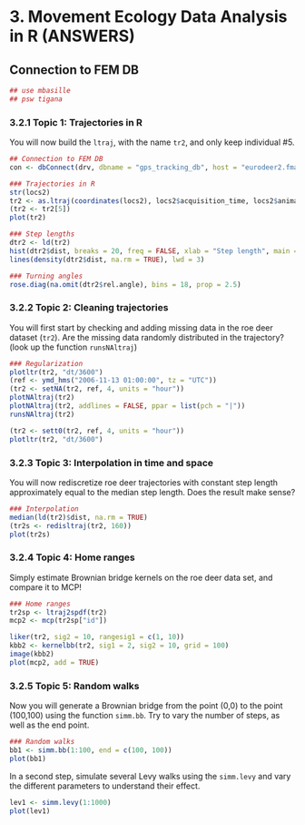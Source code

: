 # 3. Movement Ecology Data Analysis in R (ANSWERS)


## Connection to FEM DB

```r
## use mbasille
## psw tigana
```


### 3.2.1 Topic 1: Trajectories in R

You will now build the `ltraj`, with the name `tr2`, and only keep
individual #5. 

```r
## Connection to FEM DB
con <- dbConnect(drv, dbname = "gps_tracking_db", host = "eurodeer2.fmach.it", user = "basic_user", password = "tr3nt02018")

### Trajectories in R
str(locs2)
tr2 <- as.ltraj(coordinates(locs2), locs2$acquisition_time, locs2$animals_id)
(tr2 <- tr2[5])
plot(tr2)
```

```r
### Step lengths
dtr2 <- ld(tr2)
hist(dtr2$dist, breaks = 20, freq = FALSE, xlab = "Step length", main = "Histogram of roe deer step lengths")
lines(density(dtr2$dist, na.rm = TRUE), lwd = 3)

### Turning angles
rose.diag(na.omit(dtr2$rel.angle), bins = 18, prop = 2.5)
```


### 3.2.2 Topic 2: Cleaning trajectories

You will first start by checking and adding missing data in the roe
deer dataset (`tr2`). Are the missing data randomly distributed in the
trajectory? (look up the function `runsNAltraj`)

```r
### Regularization
plotltr(tr2, "dt/3600")
(ref <- ymd_hms("2006-11-13 01:00:00", tz = "UTC"))
(tr2 <- setNA(tr2, ref, 4, units = "hour"))
plotNAltraj(tr2)
plotNAltraj(tr2, addlines = FALSE, ppar = list(pch = "|"))
runsNAltraj(tr2)

(tr2 <- sett0(tr2, ref, 4, units = "hour"))
plotltr(tr2, "dt/3600")
```


### 3.2.3 Topic 3: Interpolation in time and space 

You will now rediscretize roe deer trajectories with constant step
length approximately equal to the median step length. Does the result
make sense?

```r
### Interpolation
median(ld(tr2)$dist, na.rm = TRUE)
(tr2s <- redisltraj(tr2, 160))
plot(tr2s)
```


### 3.2.4 Topic 4: Home ranges

Simply estimate Brownian bridge kernels on the roe deer data set, and
compare it to MCP!

```r
### Home ranges
tr2sp <- ltraj2spdf(tr2)
mcp2 <- mcp(tr2sp["id"])

liker(tr2, sig2 = 10, rangesig1 = c(1, 10))
kbb2 <- kernelbb(tr2, sig1 = 2, sig2 = 10, grid = 100)
image(kbb2)
plot(mcp2, add = TRUE)
```


### 3.2.5 Topic 5: Random walks

Now you will generate a Brownian bridge from the point (0,0) to the
point (100,100) using the function `simm.bb`. Try to vary the number
of steps, as well as the end point.

```r
### Random walks
bb1 <- simm.bb(1:100, end = c(100, 100))
plot(bb1)
```

In a second step, simulate several Levy walks using the `simm.levy`
and vary the different parameters to understand their effect.

```r
lev1 <- simm.levy(1:1000)
plot(lev1)
```
